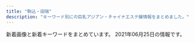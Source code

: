 ```yaml
---
title: "駒込・田端"
description: "キーワード別にの巨乳アジアン・チャイナエステ嬢情報をまとめました。"
---
```


新着画像と新着キーワードをまとめています。
2021年06月25日の情報です。

<DmmAffiliateIns />
<KeywordTable
  shops={
    [
    {
        "name": "\u3066\u3082\u307f\u3084",
        "img_links": [],
        "station": "JR\u99d2\u8fbc\u99c5\u6771\u53e3",
        "url": "http://ko-relax.info/",
        "keywords": {}
    },
    {
        "name": "\u7652\u3057\u306e\u68ee",
        "keywords": {},
        "img_links": [],
        "url": "http://iyashinomori.oks.bz/",
        "station": "JR\u99d2\u8fbc\u99c5\u5357\u53e3"
    },
    {
        "keywords": {
            "D": 1,
            "C": 7,
            "87": 3,
            "88": 3,
            "89": 1,
            "86": 1
        },
        "name": "\u30b9\u30c8\u30fc\u30ea\u30fc",
        "url": "http://www.ko-story.com/",
        "img_links": [
            "http://www.ko-story.com/css/main-staff03.jpg",
            "http://www.ko-story.com/css/staff/staff-008-a.jpg",
            "http://www.ko-story.com/css/nav/nav-001.jpg",
            "http://www.ko-story.com/css/top01-left03.jpg",
            "http://www.ko-story.com/css/staff/staff-0005-a.jpg",
            "http://www.ko-story.com/css/staff/staff-06-b.jpg",
            "http://www.ko-story.com/css/main-staff01.jpg",
            "http://www.ko-story.com/css/main-girl02.png",
            "http://www.ko-story.com/css/staff/staff-0010-b.jpg",
            "http://www.ko-story.com/css/nav/nav-006.jpg",
            "http://www.ko-story.com/css/nav/nav-004.jpg",
            "http://www.ko-story.com/css/nav/nav-002.jpg",
            "http://www.ko-story.com/css/nav/nav-007.jpg",
            "http://www.ko-story.com/css/osusume-17a.jpg",
            "http://www.ko-story.com/css/nav/nav-003.jpg",
            "http://www.ko-story.com/css/tel01.png",
            "http://www.ko-story.com/css/top01-left02.jpg",
            "http://www.ko-story.com/css/staff/staff-06-a.jpg",
            "http://www.ko-story.com/css/head-change.jpg",
            "http://www.ko-story.com/css/staff/staff-008-b.jpg",
            "http://www.ko-story.com/css/nav/nav-005.jpg",
            "http://www.ko-story.com/css/staff/staff-0005-b.jpg",
            "http://www.ko-story.com/css/osusume-016.jpg",
            "http://www.ko-story.com/css/osusume-0011.jpg",
            "http://www.ko-story.com/css/staff/staff-0010-a.jpg",
            "http://www.ko-story.com/css/top01-left01.png"
        ],
        "station": "JR\u99d2\u8fbc\u99c5\u5357\u53e3"
    },
    {
        "keywords": {
            "C": 12,
            "86": 12,
            "G": 24,
            "D": 24,
            "84": 12,
            "E": 12,
            "87": 12,
            "98": 12
        },
        "name": "\u7652\u51e6\uff5e\u30e6\u30c9\u30b3\u30ed\uff5e",
        "img_links": [
            "http://relaxation.ebb.jp/2/uploadimg/1614080305.jpg",
            "http://relaxation.ebb.jp/2/uploadimg/1622415919.jpg",
            "http://relaxation.ebb.jp/2/uploadimg/1622415787.jpg",
            "http://relaxation.ebb.jp/2/uploadimg/1614080268.jpg",
            "http://relaxation.ebb.jp/2/uploadimg/1622415926.jpg",
            "http://relaxation.ebb.jp/dozdLZQPkhPUwC2.png",
            "http://relaxation.ebb.jp/int1.jpg",
            "http://relaxation.ebb.jp/2/uploadimg/1623304693.jpg",
            "http://relaxation.ebb.jp/2/uploadimg/1622415878.jpg",
            "http://relaxation.ebb.jp/vis_theptframe.png",
            "http://relaxation.ebb.jp/2/uploadimg/1622446106.jpg",
            "http://relaxation.ebb.jp/int3.jpg",
            "http://relaxation.ebb.jp/2/uploadimg/1622445774.jpg",
            "http://relaxation.ebb.jp/2/uploadimg/1622958883.jpg",
            "http://relaxation.ebb.jp/2/uploadimg/1614080297.jpg",
            "http://relaxation.ebb.jp/int2.jpg"
        ],
        "station": "JR\u99d2\u8fbc\u99c5\u5317\u53e3",
        "url": "http://relaxation.ebb.jp/"
    },
    {
        "station": "JR\u99d2\u8fbc\u99c5\u5317\u53e3",
        "url": "http://koukou.ests.co/",
        "img_links": [],
        "keywords": {},
        "name": "\u3046\u3055\u304e"
    },
    {
        "url": "http://arm-es.com/",
        "name": "\u30de\u30b7\u30e5\u30de\u30ed",
        "img_links": [
            "http://arm-es.com/media/sites/13/elementor/thumbs/1612941250-2-p2nc276jzst1ag5kjadb8ljz412n1kwl8w2sec9qjk.jpg",
            "http://arm-es.com/media/sites/13/elementor/thumbs/1612941410-5-p2nc6dkpe7hnic39qqy6x9d191f82kitxforuwdz20.jpg",
            "http://arm-es.com/media/sites/13/elementor/thumbs/1614830040-A4F263E2-84CF-4064-849B-5F1D3A8962B7-p3pdykoker7f35d9jk8yis75bexrtphuaa8gl2e10g.jpeg",
            "http://arm-es.com/media/sites/13/elementor/thumbs/1612941284-4-p2nc3351h2zivgvaybr7738yehmz4pgnh5hle19ku0.jpg",
            "http://arm-es.com/media/sites/13/elementor/thumbs/1612941267-3-p2nc2n5t7zewrticxz9ywzit7kvvofo0z361k1m1ls.jpg",
            "http://arm-es.com/media/sites/13/2021/03/1616658266-9AFA83A6-DA81-4A53-8BB7-573D97A63C23.jpeg",
            "http://arm-es.com/media/sites/13/elementor/thumbs/1620398909-1-p6tkxy0ltzgi90uyzgw6t8z0s28e1bsp25cklhd2g0.jpg",
            "http://arm-es.com/media/sites/13/elementor/thumbs/1612941234-1-p2nc1s54yg8g4orez3va4pcllv4rmf8vutn0pww1b4.jpg",
            "http://arm-es.com/media/sites/13/elementor/thumbs/1619432795-1-p6a48o8wfryoxtz2upg7drb5sqdut37uwnb0df4h40.jpg",
            "http://arm-es.com/media/sites/13/2021/02/1612779406-flash1.jpg",
            "http://arm-es.com/media/sites/13/2021/02/1613544003-c19.jpg",
            "http://arm-es.com/media/sites/13/elementor/thumbs/1612941358-6-p2nc50p3itmqqm29o5tlblp2d044yb4sepriwieg1k.jpg",
            "http://arm-es.com/media/sites/13/elementor/thumbs/1612941250-2-p2nc276j0prrwq5q4xxvubba7e0huzxs0rb32mkypk.jpg",
            "http://arm-es.com/media/sites/13/elementor/thumbs/1612941267-3-p2nc2n5s8wdne3iijmujipa4axtqhup7qyec8bx9rs.jpg",
            "http://arm-es.com/media/sites/13/elementor/thumbs/1623719718-2-p8ohgdye5w1igswx9b0t9ohujj7obbd4f70dqautgg.jpg",
            "http://arm-es.com/media/sites/13/elementor/thumbs/1623076401-1-p8bivcvfbo69pdjd473zpuosrfmws3bi1m4vhxza1s.jpg",
            "http://arm-es.com/media/sites/13/2021/02/1623719718-2.jpg",
            "http://arm-es.com/media/sites/13/2021/02/1612776477-top.jpg",
            "http://arm-es.com/media/sites/13/elementor/thumbs/1612941234-1-p2nc1s53zd76qyrkkrfuqf3wp82mfua2movbe779h4.jpg",
            "http://arm-es.com/media/sites/13/2021/03/1616658265-717B549D-EE02-4F25-9DF3-43649AB2785F.jpeg",
            "http://arm-es.com/media/sites/13/2021/02/1612779404-flash.jpg",
            "http://arm-es.com/media/sites/13/2021/02/r2-1.jpg",
            "http://arm-es.com/media/sites/13/elementor/thumbs/1613538765-F562FBE7-D9D5-4A85-97B7-94AF100F9870-p2zdfc5no7l6u0mpugrrh7estz1rfzcbvcszv6b2cg.jpeg",
            "http://arm-es.com/media/sites/13/2021/02/r1-1.jpg",
            "http://arm-es.com/media/sites/13/elementor/thumbs/1615907550-DE5AD401-0C44-4EC3-AB52-CB94A75B4D20-p4b3gedphkahsbf1rk9reb6hl6w950twbseooo34ps.jpeg"
        ],
        "station": "JR\u99d2\u8fbc\u99c5\u6771\u53e3",
        "keywords": {}
    }
]
}
/>
<DmmAffiliateScript />
